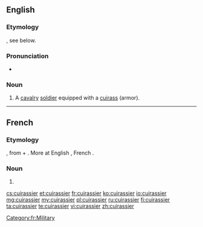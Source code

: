 ==English==

===Etymology===
{{borrowing|fr|cuirassier}}, see below.

===Pronunciation===
* {{rhymes|ɪə(ɹ)}}

===Noun===
{{en-noun}}

# {{historical}} A [[cavalry]] [[soldier]] equipped with a [[cuirass]] (armor).

----

==French==

===Etymology===
{{etyl|fro|fr}} {{term|cuiracer|lang=fro}}, from {{term|cuirace|lang=fro}} + {{term|-er|lang=fro}}. More at English {{term|cuirass|lang=en}}, French {{term|cuirasse|lang=fr}}.

===Noun===
{{fr-noun|m}}

# {{l|en|cuirassier}}

[[Category:fr:Military]]

[[cs:cuirassier]]
[[et:cuirassier]]
[[fr:cuirassier]]
[[ko:cuirassier]]
[[io:cuirassier]]
[[mg:cuirassier]]
[[my:cuirassier]]
[[pl:cuirassier]]
[[ru:cuirassier]]
[[fi:cuirassier]]
[[ta:cuirassier]]
[[te:cuirassier]]
[[vi:cuirassier]]
[[zh:cuirassier]]